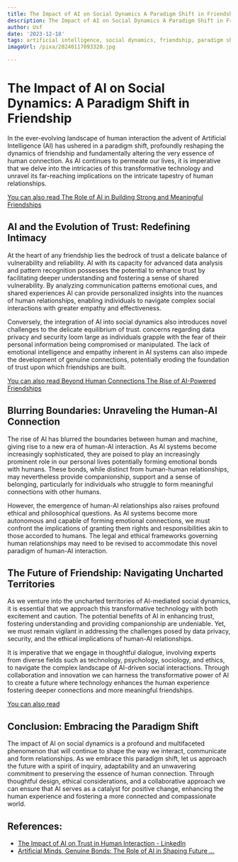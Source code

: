 ```yaml
---
title: The Impact of AI on Social Dynamics A Paradigm Shift in Friendship
description: The Impact of AI on Social Dynamics A Paradigm Shift in Friendship
author: Usf
date: '2023-12-18'
tags: artificial intelligence, social dynamics, friendship, paradigm shift
imageUrl: /pixa/20240117093320.jpg

---
```

# The Impact of AI  on Social  Dynamics:  A  Paradigm  Shift in Friendship

In the ever-evolving landscape  of human interaction the advent of Artificial  Intelligence (AI) has ushered in a paradigm shift, profoundly reshaping the dynamics of friendship and fundamentally altering the very  essence of human  connection. As AI  continues to permeate our lives, it is imperative that we  delve into the intricacies  of this transformative  technology and unravel its far-reaching implications on the intricate tapestry of human relationships.

[You can  also  read The Role of AI in Building Strong and Meaningful Friendships](The%20Role%20of%20AI%20in%20Building%20Strong%20and%20Meaningful%20Friendships)


## AI and the Evolution of Trust:  Redefining Intimacy

At the heart of any friendship lies  the bedrock of trust  a delicate balance of vulnerability and reliability. AI with its capacity for advanced data analysis and pattern recognition possesses the potential to enhance trust by facilitating  deeper  understanding and fostering a sense of shared vulnerability. By analyzing communication patterns emotional cues, and shared experiences AI can provide personalized insights into the nuances of human  relationships, enabling individuals to navigate complex social interactions with greater empathy and effectiveness.

Conversely, the  integration of AI into social dynamics also introduces novel challenges  to the delicate equilibrium of trust. concerns regarding data  privacy and security loom large as individuals grapple with the fear of their personal information being compromised or manipulated.  The lack of emotional intelligence and  empathy inherent in AI systems can also impede the development  of genuine connections, potentially  eroding the  foundation of  trust upon which friendships are built.

[You can also  read Beyond Human Connections The  Rise of AI-Powered  Friendships](Beyond%20Human%20Connections%20The%20Rise%20of%20AI-Powered%20Friendships)


## Blurring Boundaries: Unraveling the Human-AI Connection

The rise of AI has blurred the boundaries between human  and machine, giving rise to a new era of human-AI interaction. As AI systems become increasingly sophisticated, they are poised  to play an  increasingly prominent role in our personal lives potentially forming  emotional bonds with humans. These bonds, while distinct from human-human relationships, may nevertheless provide  companionship, support and a sense of belonging, particularly for individuals who struggle to form meaningful connections  with other humans.

However, the  emergence of human-AI relationships also raises  profound ethical and philosophical questions. As AI systems become more autonomous  and  capable of forming emotional connections, we must confront the implications of granting them rights and responsibilities akin to those accorded to humans. The legal and ethical frameworks governing human relationships may need to be revised to accommodate this novel paradigm of human-AI interaction.

## The Future of Friendship: Navigating Uncharted  Territories

As  we venture into the uncharted territories  of AI-mediated social dynamics, it is  essential that we approach this  transformative technology with both excitement and caution. The potential benefits of AI in enhancing trust, fostering understanding and providing companionship are undeniable. Yet, we must  remain vigilant in addressing the challenges posed by data privacy, security, and the ethical  implications of human-AI relationships.

It is imperative that we engage in thoughtful dialogue,  involving experts  from diverse fields such as technology, psychology, sociology, and ethics, to navigate the complex landscape of AI-driven social interactions. Through collaboration  and innovation we  can harness the transformative power of AI to create a future where technology enhances the human experience fostering deeper connections and more meaningful friendships.

[You can  also read ]()


## Conclusion: Embracing  the Paradigm Shift

The impact of AI on social dynamics is a profound and multifaceted phenomenon that will  continue  to shape the way we interact, communicate and form relationships. As we  embrace this paradigm shift, let us approach the future with a spirit of inquiry, adaptability and an unwavering commitment to preserving the essence of human connection. Through thoughtful design, ethical considerations, and a collaborative approach we can ensure that AI  serves as a catalyst for positive  change, enhancing the human experience and fostering a more connected and compassionate world.

## References:
- [The Impact of AI on Trust in Human Interaction - LinkedIn](https://www.linkedin.com/pulse/impact-ai-trust-human-interaction-paradigm-shift)
- [Artificial Minds, Genuine Bonds: The Role of AI in Shaping Future ...](https://www.linkedin.com/pulse/artificial-minds-genuine-bonds-role-ai-shaping-future-daniel-bron)
